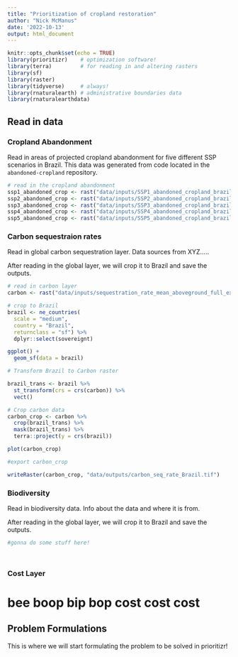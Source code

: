 ```yaml
---
title: "Prioritization of cropland restoration"
author: "Nick McManus"
date: '2022-10-13'
output: html_document
---
```


```r
knitr::opts_chunk$set(echo = TRUE)
library(prioritizr)    # optimization software! 
library(terra)         # for reading in and altering rasters
library(sf)
library(raster)
library(tidyverse)     # always!
library(rnaturalearth) # administrative boundaries data
library(rnaturalearthdata)
```

## Read in data{.tabset}

### Cropland Abandonment
Read in areas of projected cropland abandonment for five different SSP scenarios in Brazil. This data was generated from code located in the `abandoned-cropland` repository.
```r
# read in the cropland abandonment
ssp1_abandoned_crop <- rast("data/inputs/SSP1_abandoned_cropland_brazil.tif")
ssp2_abandoned_crop <- rast("data/inputs/SSP2_abandoned_cropland_brazil.tif")
ssp3_abandoned_crop <- rast("data/inputs/SSP3_abandoned_cropland_brazil.tif")
ssp4_abandoned_crop <- rast("data/inputs/SSP4_abandoned_cropland_brazil.tif")
ssp5_abandoned_crop <- rast("data/inputs/SSP5_abandoned_cropland_brazil.tif")
```

### Carbon sequestraion rates
Read in global carbon sequestration layer. Data sources from XYZ.....

After reading in the global layer, we will crop it to Brazil and save the outputs. 
```r
# read in carbon layer
carbon <- rast("data/inputs/sequestration_rate_mean_aboveground_full_extent_Mg_C_ha_yr.tif")

# crop to Brazil
brazil <- ne_countries(
  scale = "medium",
  country = "Brazil",
  returnclass = "sf") %>% 
  dplyr::select(sovereignt)

ggplot() +
  geom_sf(data = brazil)

# Transform Brazil to Carbon raster

brazil_trans <- brazil %>% 
  st_transform(crs = crs(carbon)) %>% 
  vect()

# Crop carbon data
carbon_crop <- carbon %>% 
  crop(brazil_trans) %>% 
  mask(brazil_trans) %>% 
  terra::project(y = crs(brazil))

plot(carbon_crop)

#export carbon_crop

writeRaster(carbon_crop, "data/outputs/carbon_seq_rate_Brazil.tif")
```


### Biodiversity
Read in biodiversity data. Info about the data and where it is from. 

After reading in the global layer, we will crop it to Brazil and save the outputs. 

```r
#gonna do some stuff here!




```


### Cost Layer

# bee boop bip bop cost cost cost

## Problem Formulations

This is where we will start formulating the problem to be solved in prioritizr!